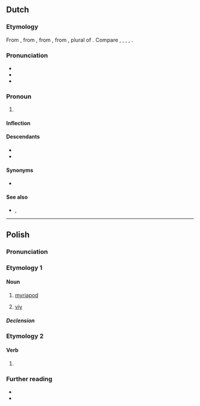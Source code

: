 ==Dutch==

===Etymology===
From {{inh|nl|dum|wi}}, from {{inh|nl|odt|wī}}, from {{inh|nl|gem-pro|*wīz}}, from {{der|nl|ine-pro|*wéy-}}, plural of {{m|ine-pro|*éǵh₂}}. Compare {{cog|nds|wi}}, {{cog|fy|wy}}, {{cog|de|wir}}, {{cog|en|we}}, {{cog|da|vi}}.

===Pronunciation===
* {{IPA|nl|/ʋɛi̯/|qual1=stressed|/ʋə/|qual2=unstressed}}
* {{audio|nl|Nl-wij.ogg|audio}}
* {{homophones|nl|wei}}

===Pronoun===
{{head|nl|pronoun|cat2=personal pronouns}}

# {{n-g|the [[first-person]] [[plural]] [[personal pronoun]]; refers to the speakers}}

====Inflection====
{{nl-decl-personal pronouns}}

====Descendants====
* {{desc|gmw-jdt|wāi}}
* {{desc|dcr|wellie}}

====Synonyms====
* {{l|nl|we}}

====See also====
* {{l|nl|ons}}, {{l|nl|onze}}

----

==Polish==
{{wp|lang=pl}}

===Pronunciation===
{{pl-p|a=LL-Q809 (pol)-Olaf-wij.wav}}

===Etymology 1===
{{rfe|pl}}

====Noun====
{{pl-noun|m-an}}

# [[myriapod]] {{gl|arthropod belonging to the subphylum ''[[Myriapoda]]''}}
# {{lb|pl|Slavic mythology}} [[viy]] {{gl|creature with gigantic eyelids and eyelashes from hell who kills by looking at people}}

=====Declension=====
{{pl-decl-noun-m-an|genp=wijów}}

===Etymology 2===
{{nonlemma}}

====Verb====
{{head|pl|verb form}}

# {{inflection of|pl|wić||2|s|impr|pres}}

===Further reading===
* {{R:pl:WSJP}}
* {{R:pl:PWN}}

{{C|pl|Myriapods|Mythological creatures}}